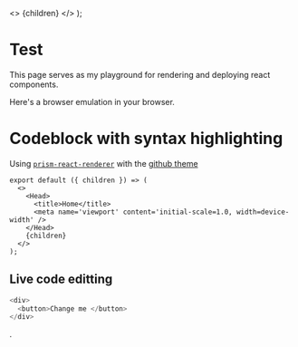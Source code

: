
  <>
    <Head>
      <title>Home</title>
      <meta name='viewport' content='initial-scale=1.0, width=device-width' />
    </Head>
    {children}
  </>
);

# Test

This page serves as my playground for rendering and deploying react
components.

<BrowserDemo>
  <div>Here's a browser emulation in your browser.</div>
</BrowserDemo>

# Codeblock with syntax highlighting

Using [`prism-react-renderer`](https://github.com/FormidableLabs/prism-react-renderer) with the [github theme](https://github.com/FormidableLabs/prism-react-renderer/blob/master/themes/github.js)

```
export default ({ children }) => (
  <>
    <Head>
      <title>Home</title>
      <meta name='viewport' content='initial-scale=1.0, width=device-width' />
    </Head>
    {children}
  </>
);

```

## Live code editting

```js live=true
<div>
  <button>Change me </button>
</div>
```

.
